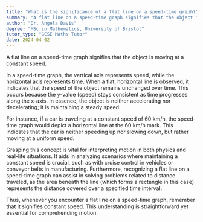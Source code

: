 ```yaml
---
title: "What is the significance of a flat line on a speed-time graph?"
summary: "A flat line on a speed-time graph signifies that the object maintains a constant speed throughout its motion."
author: "Dr. Angela Davis"
degree: "MSc in Mathematics, University of Bristol"
tutor_type: "GCSE Maths Tutor"
date: 2024-04-02
---
```


A flat line on a speed-time graph signifies that the object is moving at a constant speed.

In a speed-time graph, the vertical axis represents speed, while the horizontal axis represents time. When a flat, horizontal line is observed, it indicates that the speed of the object remains unchanged over time. This occurs because the y-value (speed) stays consistent as time progresses along the x-axis. In essence, the object is neither accelerating nor decelerating; it is maintaining a steady speed.

For instance, if a car is traveling at a constant speed of 60 km/h, the speed-time graph would depict a horizontal line at the $60 \text{ km/h}$ mark. This indicates that the car is neither speeding up nor slowing down, but rather moving at a uniform speed.

Grasping this concept is vital for interpreting motion in both physics and real-life situations. It aids in analyzing scenarios where maintaining a constant speed is crucial, such as with cruise control in vehicles or conveyor belts in manufacturing. Furthermore, recognizing a flat line on a speed-time graph can assist in solving problems related to distance traveled, as the area beneath the line (which forms a rectangle in this case) represents the distance covered over a specified time interval.

Thus, whenever you encounter a flat line on a speed-time graph, remember that it signifies constant speed. This understanding is straightforward yet essential for comprehending motion.
    
